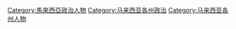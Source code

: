 [[Category:馬來西亞政治人物|Category:馬來西亞政治人物]]
[[Category:马来西亚各州政治|Category:马来西亚各州政治]]
[[Category:马来西亚各州人物|Category:马来西亚各州人物]]